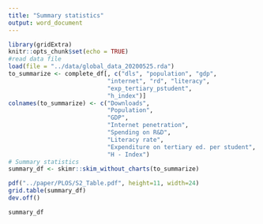```yaml
---
title: "Summary statistics"
output: word_document
---
```


```r
library(gridExtra)
knitr::opts_chunk$set(echo = TRUE)
#read data file
load(file = "../data/global_data_20200525.rda")
to_summarize <- complete_df[, c("dls", "population", "gdp",
                            "internet", "rd", "literacy", 
                            "exp_tertiary_pstudent",
                            "h_index")]
colnames(to_summarize) <- c("Downloads",
                            "Population", 
                            "GDP", 
                            "Internet penetration",
                            "Spending on R&D",
                            "Literacy rate",
                            "Expenditure on tertiary ed. per student",
                            "H - Index")
# Summary statistics
summary_df <- skimr::skim_without_charts(to_summarize)

pdf("../paper/PLOS/S2_Table.pdf", height=11, width=24)
grid.table(summary_df)
dev.off()
```

```r
summary_df
```

